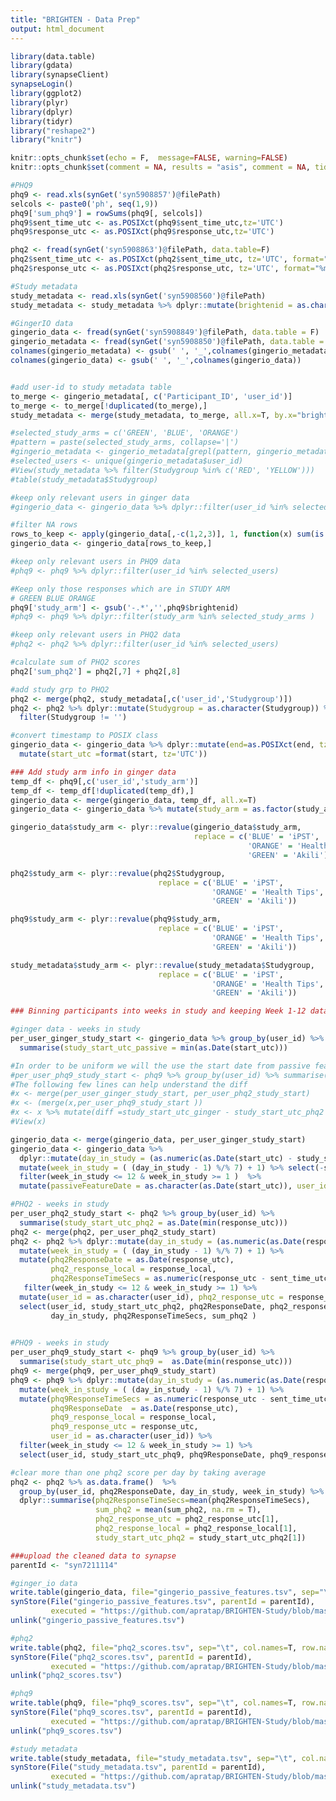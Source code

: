 ```yaml
---
title: "BRIGHTEN - Data Prep"
output: html_document
---
```


```r
library(data.table)
library(gdata)
library(synapseClient)
synapseLogin()
library(ggplot2)
library(plyr)
library(dplyr)
library(tidyr)
library("reshape2")
library("knitr")

knitr::opts_chunk$set(echo = F,  message=FALSE, warning=FALSE)
knitr::opts_chunk$set(comment = NA, results = "asis", comment = NA, tidy = F)
```



```r
#PHQ9
phq9 <- read.xls(synGet('syn5908857')@filePath)
selcols <- paste0('ph', seq(1,9))
phq9['sum_phq9'] = rowSums(phq9[, selcols])
phq9$sent_time_utc <- as.POSIXct(phq9$sent_time_utc,tz='UTC')
phq9$response_utc <- as.POSIXct(phq9$response_utc,tz='UTC')

phq2 <- fread(synGet('syn5908863')@filePath, data.table=F)
phq2$sent_time_utc <- as.POSIXct(phq2$sent_time_utc, tz='UTC', format="%m/%d/%y %H:%M")
phq2$response_utc <- as.POSIXct(phq2$response_utc, tz='UTC', format="%m/%d/%y %H:%M")

#Study metadata
study_metadata <- read.xls(synGet('syn5908560')@filePath)
study_metadata <- study_metadata %>% dplyr::mutate(brightenid = as.character(brightenid))

#GingerIO data
gingerio_data <- fread(synGet('syn5908849')@filePath, data.table = F)
gingerio_metadata <- fread(synGet('syn5908850')@filePath, data.table = F)
colnames(gingerio_metadata) <- gsub(' ', '_',colnames(gingerio_metadata))
colnames(gingerio_data) <- gsub(' ', '_',colnames(gingerio_data))


#add user-id to study metadata table
to_merge <- gingerio_metadata[, c('Participant_ID', 'user_id')]
to_merge <- to_merge[!duplicated(to_merge),]
study_metadata <- merge(study_metadata, to_merge, all.x=T, by.x="brightenid", by.y="Participant_ID")
```




```r
#selected_study_arms = c('GREEN', 'BLUE', 'ORANGE')
#pattern = paste(selected_study_arms, collapse='|')
#gingerio_metadata <- gingerio_metadata[grepl(pattern, gingerio_metadata$`Participant_ID`),]
#selected_users <- unique(gingerio_metadata$user_id)
#View(study_metadata %>% filter(Studygroup %in% c('RED', 'YELLOW')))
#table(study_metadata$Studygroup)

#keep only relevant users in ginger data
#gingerio_data <- gingerio_data %>% dplyr::filter(user_id %in% selected_users)

#filter NA rows
rows_to_keep <- apply(gingerio_data[,-c(1,2,3)], 1, function(x) sum(is.na(x)) != 10 )
gingerio_data <- gingerio_data[rows_to_keep,]

#keep only relevant users in PHQ9 data
#phq9 <- phq9 %>% dplyr::filter(user_id %in% selected_users) 

#Keep only those responses which are in STUDY ARM
# GREEN BLUE ORANGE
phq9['study_arm'] <- gsub('-.*','',phq9$brightenid)
#phq9 <- phq9 %>% dplyr::filter(study_arm %in% selected_study_arms )

#keep only relevant users in PHQ2 data
#phq2 <- phq2 %>% dplyr::filter(user_id %in% selected_users)

#calculate sum of PHQ2 scores
phq2['sum_phq2'] = phq2[,7] + phq2[,8]

#add study grp to PHQ2
phq2 <- merge(phq2, study_metadata[,c('user_id','Studygroup')])
phq2 <- phq2 %>% dplyr::mutate(Studygroup = as.character(Studygroup)) %>%
  filter(Studygroup != '')

#convert timestamp to POSIX class
gingerio_data <- gingerio_data %>% dplyr::mutate(end=as.POSIXct(end, tz="America/Los_Angeles",usetz=TRUE), start= as.POSIXct(start, tz="America/Los_Angeles",usetz=TRUE)) %>%
  mutate(start_utc =format(start, tz='UTC'))

### Add study arm info in ginger data
temp_df <- phq9[,c('user_id','study_arm')]
temp_df <- temp_df[!duplicated(temp_df),]
gingerio_data <- merge(gingerio_data, temp_df, all.x=T)
gingerio_data <- gingerio_data %>% mutate(study_arm = as.factor(study_arm))

gingerio_data$study_arm <- plyr::revalue(gingerio_data$study_arm, 
                                         replace = c('BLUE' = 'iPST',
                                                     'ORANGE' = 'Health Tips',
                                                     'GREEN' = 'Akili'))

phq2$study_arm <- plyr::revalue(phq2$Studygroup, 
                                 replace = c('BLUE' = 'iPST',
                                             'ORANGE' = 'Health Tips',
                                             'GREEN' = 'Akili'))

phq9$study_arm <- plyr::revalue(phq9$study_arm, 
                                 replace = c('BLUE' = 'iPST',
                                             'ORANGE' = 'Health Tips',
                                             'GREEN' = 'Akili'))

study_metadata$study_arm <- plyr::revalue(study_metadata$Studygroup, 
                                 replace = c('BLUE' = 'iPST',
                                             'ORANGE' = 'Health Tips',
                                             'GREEN' = 'Akili'))
```



```r
### Binning participants into weeks in study and keeping Week 1-12 data only

#ginger data - weeks in study
per_user_ginger_study_start <- gingerio_data %>% group_by(user_id) %>% 
  summarise(study_start_utc_passive = min(as.Date(start_utc)))

#In order to be uniform we will the use the start date from passive features only
#per_user_phq9_study_start <- phq9 %>% group_by(user_id) %>% summarise(study_start_utc_phq9 =  as.Date(min(response_utc)))
#The following few lines can help understand the diff
#x <- merge(per_user_ginger_study_start, per_user_phq2_study_start)
#x <- (merge(x,per_user_phq9_study_start ))
#x <- x %>% mutate(diff =study_start_utc_ginger - study_start_utc_phq2 )
#View(x)

gingerio_data <- merge(gingerio_data, per_user_ginger_study_start)
gingerio_data <- gingerio_data %>% 
  dplyr::mutate(day_in_study = (as.numeric(as.Date(start_utc) - study_start_utc_passive) + 1)) %>% 
  mutate(week_in_study = ( (day_in_study - 1) %/% 7) + 1) %>% select(-start,-end) %>% 
  filter(week_in_study <= 12 & week_in_study >= 1 )  %>%
  mutate(passiveFeatureDate = as.character(as.Date(start_utc)), user_id = as.character(user_id))

#PHQ2 - weeks in study
per_user_phq2_study_start <- phq2 %>% group_by(user_id) %>% 
  summarise(study_start_utc_phq2 = as.Date(min(response_utc)))
phq2 <- merge(phq2, per_user_phq2_study_start)
phq2 <- phq2 %>% dplyr::mutate(day_in_study = (as.numeric(as.Date(response_utc) - study_start_utc_phq2) + 1)) %>% 
  mutate(week_in_study = ( (day_in_study - 1) %/% 7) + 1) %>%
  mutate(phq2ResponseDate = as.Date(response_utc),
         phq2_response_local = response_local,
         phq2ResponseTimeSecs = as.numeric(response_utc - sent_time_utc)) %>%
   filter(week_in_study <= 12 & week_in_study >= 1) %>% 
  mutate(user_id = as.character(user_id), phq2_response_utc = response_utc) %>% 
  select(user_id, study_start_utc_phq2, phq2ResponseDate, phq2_response_utc, phq2_response_local, week_in_study, 
         day_in_study, phq2ResponseTimeSecs, sum_phq2 )

                               
#PHQ9 - weeks in study
per_user_phq9_study_start <- phq9 %>% group_by(user_id) %>% 
  summarise(study_start_utc_phq9 =  as.Date(min(response_utc)))
phq9 <- merge(phq9, per_user_phq9_study_start)
phq9 <- phq9 %>% dplyr::mutate(day_in_study = (as.numeric(as.Date(response_utc) - study_start_utc_phq9) + 1)) %>% 
  mutate(week_in_study = ( (day_in_study - 1) %/% 7) + 1) %>%
  mutate(phq9ResponseTimeSecs = as.numeric(response_utc - sent_time_utc),
         phq9ResponseDate  = as.Date(response_utc),
         phq9_response_local = response_local,
         phq9_response_utc = response_utc,
         user_id = as.character(user_id)) %>%
  filter(week_in_study <= 12 & week_in_study >= 1) %>% 
  select(user_id, study_start_utc_phq9, phq9ResponseDate, phq9_response_local, phq9_response_utc, week_in_study, day_in_study, ph1, ph2, ph3, ph4, ph5, ph6, ph7, ph8, ph9, sum_phq9, phq9ResponseTimeSecs)
```


```r
#clear more than one phq2 score per day by taking average
phq2 <- phq2 %>% as.data.frame()  %>% 
  group_by(user_id, phq2ResponseDate, day_in_study, week_in_study) %>%
  dplyr::summarise(phq2ResponseTimeSecs=mean(phq2ResponseTimeSecs),
                   sum_phq2 = mean(sum_phq2, na.rm = T),
                   phq2_response_utc = phq2_response_utc[1],
                   phq2_response_local = phq2_response_local[1], 
                   study_start_utc_phq2 = study_start_utc_phq2[1])

```




```r
###upload the cleaned data to synapse
parentId <- "syn7211114"

#ginger_io data
write.table(gingerio_data, file="gingerio_passive_features.tsv", sep="\t", col.names=T, row.names=F)
synStore(File("gingerio_passive_features.tsv", parentId = parentId),
         executed = "https://github.com/apratap/BRIGHTEN-Study/blob/master/dataPrep.Rmd")
unlink("gingerio_passive_features.tsv")

#phq2
write.table(phq2, file="phq2_scores.tsv", sep="\t", col.names=T, row.names=F)
synStore(File("phq2_scores.tsv", parentId = parentId),
         executed = "https://github.com/apratap/BRIGHTEN-Study/blob/master/dataPrep.Rmd")
unlink("phq2_scores.tsv")

#phq9
write.table(phq9, file="phq9_scores.tsv", sep="\t", col.names=T, row.names=F)
synStore(File("phq9_scores.tsv", parentId = parentId),
         executed = "https://github.com/apratap/BRIGHTEN-Study/blob/master/dataPrep.Rmd")
unlink("phq9_scores.tsv")

#study metadata
write.table(study_metadata, file="study_metadata.tsv", sep="\t", col.names=T, row.names=F)
synStore(File("study_metadata.tsv", parentId = parentId),
         executed = "https://github.com/apratap/BRIGHTEN-Study/blob/master/dataPrep.Rmd")
unlink("study_metadata.tsv")
```

